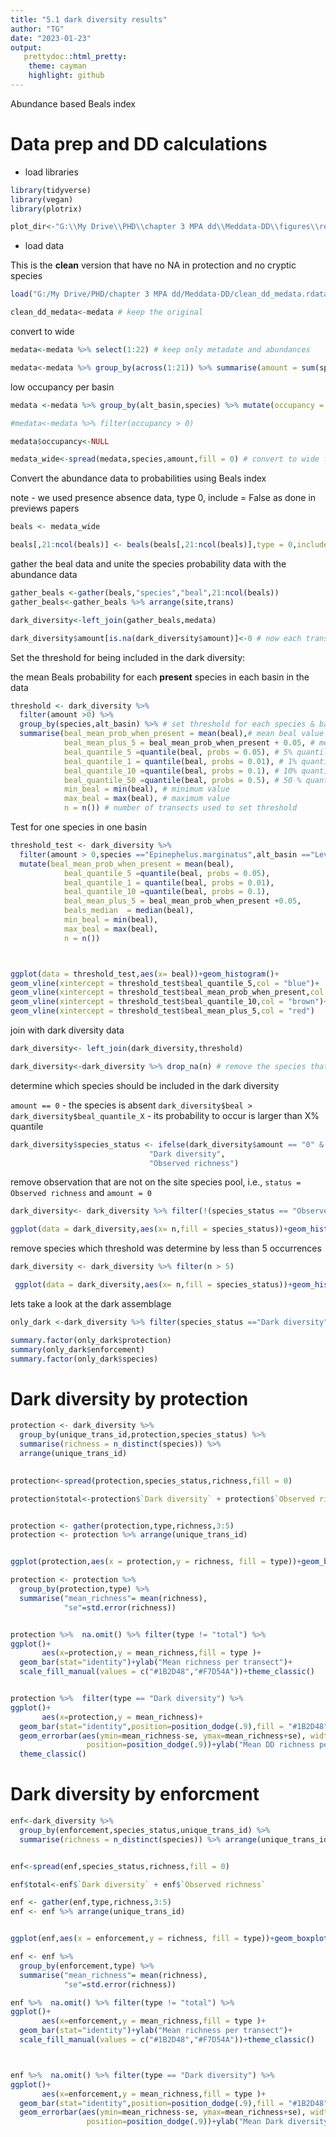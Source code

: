 ```yaml
---
title: "5.1 dark diversity results"
author: "TG"
date: "2023-01-23"
output:
   prettydoc::html_pretty:
    theme: cayman
    highlight: github
---
```


Abundance based Beals index

# Data prep and DD calculations

* load libraries

```r
library(tidyverse)
library(vegan)
library(plotrix)

plot_dir<-"G:\\My Drive\\PHD\\chapter 3 MPA dd\\Meddata-DD\\figures\\results\\Dark diversity"
```

* load data

This is the **clean** version that have no NA in protection and no cryptic species

```r

load("G:/My Drive/PHD/chapter 3 MPA dd/Meddata-DD/clean_dd_medata.rdata")

clean_dd_medata<-medata # keep the original

```

convert to wide


```r
medata<-medata %>% select(1:22) # keep only metadate and abundances

medata<-medata %>% group_by(across(1:21)) %>% summarise(amount = sum(sp.n)) %>% ungroup() # sum ind from the same sp in each transect


```
low occupancy per basin

```r

medata <-medata %>% group_by(alt_basin,species) %>% mutate(occupancy = n())

#medata<-medata %>% filter(occupancy > 0)

medata$occupancy<-NULL

```


```r
medata_wide<-spread(medata,species,amount,fill = 0) # convert to wide format

```

Convert the abundance data to probabilities using Beals index

note - we used presence absence data, type 0, include = False as done in previews papers

```r

beals <- medata_wide 

beals[,21:ncol(beals)] <- beals(beals[,21:ncol(beals)],type = 0,include = FALSE) 

```

gather the beal data and unite the species probability data with the abundance data 

```r
gather_beals <-gather(beals,"species","beal",21:ncol(beals))
gather_beals<-gather_beals %>% arrange(site,trans)

dark_diversity<-left_join(gather_beals,medata) 

dark_diversity$amount[is.na(dark_diversity$amount)]<-0 # now each transect have list of all species. add 0 instead of NA to the newly created species


```


Set the threshold for being included in the dark diversity:

the mean Beals probability for each **present** species in each basin in the data


```r

threshold <- dark_diversity %>%
  filter(amount >0) %>% 
  group_by(species,alt_basin) %>% # set threshold for each species & basin (alt_basin) 
  summarise(beal_mean_prob_when_present = mean(beal),# mean beal value for the species when present
            beal_mean_plus_5 = beal_mean_prob_when_present + 0.05, # mean + 0.05 (old version)
            beal_quantile_5 =quantile(beal, probs = 0.05), # 5% quantile
            beal_quantile_1 = quantile(beal, probs = 0.01), # 1% quantile
            beal_quantile_10 =quantile(beal, probs = 0.1), # 10% quantile 
            beal_quantile_50 =quantile(beal, probs = 0.5), # 50 % quantile (median)
            min_beal = min(beal), # minimum value
            max_beal = max(beal), # maximum value
            n = n()) # number of transects used to set threshold


```

Test for one species in one basin


```r

threshold_test <- dark_diversity %>%
  filter(amount > 0,species =="Epinephelus.marginatus",alt_basin =="Levantine Sea") %>%
  mutate(beal_mean_prob_when_present = mean(beal),
            beal_quantile_5 =quantile(beal, probs = 0.05),
            beal_quantile_1 = quantile(beal, probs = 0.01),
            beal_quantile_10 =quantile(beal, probs = 0.1),
            beal_mean_plus_5 = beal_mean_prob_when_present +0.05,
            beals_median  = median(beal),
            min_beal = min(beal),
            max_beal = max(beal),
            n = n())



ggplot(data = threshold_test,aes(x= beal))+geom_histogram()+
geom_vline(xintercept = threshold_test$beal_quantile_5,col = "blue")+
geom_vline(xintercept = threshold_test$beal_mean_prob_when_present,col = "green")+
geom_vline(xintercept = threshold_test$beal_quantile_10,col = "brown")+
geom_vline(xintercept = threshold_test$beal_mean_plus_5,col = "red")
```


join with dark diversity data

```r

dark_diversity<- left_join(dark_diversity,threshold)

dark_diversity<-dark_diversity %>% drop_na(n) # remove the species that did not occur at all in a given basin and thus don't have a threshold


```


determine which species should be included in the dark diversity

`amount == 0` - the species is absent
`dark_diversity$beal > dark_diversity$beal_quantile_X` - its probability to occur is larger than X% quantile

```r

dark_diversity$species_status <- ifelse(dark_diversity$amount == "0" & dark_diversity$beal > dark_diversity$beal_quantile_5,
                               "Dark diversity",
                               "Observed richness")

```


remove observation that are not on the site species pool, i.e., `status = Observed richness` and `amount = 0`

```r

dark_diversity<- dark_diversity %>% filter(!(species_status == "Observed richness" & amount == 0))


```

```r
ggplot(data = dark_diversity,aes(x= n,fill = species_status))+geom_histogram(alpha = 0.5,color = "black")
```

remove species which threshold was determine by less than 5 occurrences 

```r
dark_diversity <- dark_diversity %>% filter(n > 5)

 ggplot(data = dark_diversity,aes(x= n,fill = species_status))+geom_histogram(alpha = 0.5,color = "black")

```


lets take a look at the dark assemblage

```r
only_dark <-dark_diversity %>% filter(species_status =="Dark diversity")

summary.factor(only_dark$protection)
summary(only_dark$enforcement)
summary.factor(only_dark$species)

```


# Dark diversity by protection

```r

protection <- dark_diversity %>%
  group_by(unique_trans_id,protection,species_status) %>% 
  summarise(richness = n_distinct(species)) %>% 
  arrange(unique_trans_id)

  
protection<-spread(protection,species_status,richness,fill = 0)

protection$total<-protection$`Dark diversity` + protection$`Observed richness`


protection <- gather(protection,type,richness,3:5)
protection <- protection %>% arrange(unique_trans_id)


ggplot(protection,aes(x = protection,y = richness, fill = type))+geom_boxplot()

protection <- protection %>%
  group_by(protection,type) %>%
  summarise("mean_richness"= mean(richness),
            "se"=std.error(richness)) 


protection %>%  na.omit() %>% filter(type != "total") %>% 
ggplot()+
       aes(x=protection,y = mean_richness,fill = type )+
  geom_bar(stat="identity")+ylab("Mean richness per transect")+
  scale_fill_manual(values = c("#1B2D48","#F7D54A"))+theme_classic()


protection %>%  filter(type == "Dark diversity") %>% 
ggplot()+
       aes(x=protection,y = mean_richness)+
  geom_bar(stat="identity",position=position_dodge(.9),fill = "#1B2D48")+
  geom_errorbar(aes(ymin=mean_richness-se, ymax=mean_richness+se), width=.2,
                 position=position_dodge(.9))+ylab("Mean DD richness per transect")+
  theme_classic()

```

# Dark diversity by enforcment

```r

enf<-dark_diversity %>%
  group_by(enforcement,species_status,unique_trans_id) %>%
  summarise(richness = n_distinct(species)) %>% arrange(unique_trans_id)


enf<-spread(enf,species_status,richness,fill = 0)

enf$total<-enf$`Dark diversity` + enf$`Observed richness`

enf <- gather(enf,type,richness,3:5)
enf <- enf %>% arrange(unique_trans_id)


ggplot(enf,aes(x = enforcement,y = richness, fill = type))+geom_boxplot()

enf <- enf %>%
  group_by(enforcement,type) %>%
  summarise("mean_richness"= mean(richness),
            "se"=std.error(richness)) 

enf %>%  na.omit() %>% filter(type != "total") %>% 
ggplot()+
       aes(x=enforcement,y = mean_richness,fill = type )+
  geom_bar(stat="identity")+ylab("Mean richness per transect")+
  scale_fill_manual(values = c("#1B2D48","#F7D54A"))+theme_classic()



enf %>%  na.omit() %>% filter(type == "Dark diversity") %>% 
ggplot()+
       aes(x=enforcement,y = mean_richness,fill = type )+
  geom_bar(stat="identity",position=position_dodge(.9),fill = "#1B2D48")+
  geom_errorbar(aes(ymin=mean_richness-se, ymax=mean_richness+se), width=.2,
                 position=position_dodge(.9))+ylab("Mean Dark diversity per transect") +theme_classic()

```
